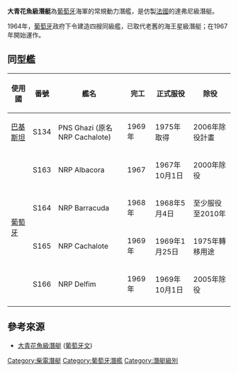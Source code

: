 {{潜艇
|名称= 大青花魚級潛艇
|图片= [[Image:PNS_Ghazi_134_DN-SC-92-03633.JPEG|300px]]
|照片说明= 
|舰种= [[柴電動力|柴電潛艇]]
|命名= 黃鰭類
|拥有国= {{navy|Portugal}} <br> {{巴基斯坦}}  
|前型= 
|次型= 
|同型= PNS Ghazi(S164)、NRP Albacora (S163)<br>等共5艘
|竣工= 
|结局= 逐漸除役中 
|水上吃水= 5.2米
|水上排水量= 860噸
|水下排水量= 1043噸
|极限潜深= 300米
|长度= 57.8米
|阔度= 6.8米
|动力系统= [[柴油引擎|柴油引擎]][[發動機|發動機]]*2具<br>[[電動機|主電動機]]*2具
|叶轴= 雙軸
|水上极速= 13.5節
|潜行极速= 16節
|乘员= 54名
|鱼雷= 550mm魚雷管12門、至少12枚[[魚雷|魚雷]]
|导弹= 
|其他武装=
|结构= 
|自持力= 
|续航力= 5000公里，12節（水面）
|其他= JKelvin Hughes KH-1007(F)搜索[[雷達|雷達]]<br>Thomsom-CSF/Thales DSUV-2[[聲納|聲納]]組
}}

'''大青花魚級潛艇'''為[[葡萄牙|葡萄牙]]海軍的常規動力潛艦，是仿製[[法國|法國]]的達弗尼級潛艇。

1964年，[[葡萄牙|葡萄牙]]政府下令建造四艘同級艦，已取代老舊的海王星級潛艇；在1967年開始運作。



==同型艦==
  
{| class="wikitable"
!使用國
!番號
!艦名
!完工
!正式服役
!除役
|-
| [[巴基斯坦|巴基斯坦]]
| S134
| PNS Ghazi (原名NRP Cachalote)
| 1969年
| 1975年取得
| 2006年除役計畫
|- valign="top"
| rowspan="4" | [[葡萄牙|葡萄牙]]
| S163
| NRP Albacora
| 1967
| 1967年10月1日
| 2000年除役
|-
| S164
| NRP Barracuda
| 1968年
| 1968年5月4日
| 至少服役至2010年
|-
| S165
| NRP Cachalote
| 1969年
| 1969年1月25日
| 1975年轉移用途
|-
| S166
| NRP Delfim
| 1969年
| 1969年10月1日
| 2005年除役
|-
|}



{{clear}}
==參考來源==
* [http://www.areamilitar.net/DIRECTORIO/NAV.aspx?NN=34 大青花魚級潛艇]{{Webarchive|url=http://arquivo.pt/wayback/20091224224339/http://www.areamilitar.net/DIRECTORIO/NAV.aspx?nn=34 |date=2009-12-24 }} ([[葡萄牙文|葡萄牙文]])

[[Category:柴電潛艇|Category:柴電潛艇]]
[[Category:葡萄牙潛艦|Category:葡萄牙潛艦]]
[[Category:潛艇級別|Category:潛艇級別]]
